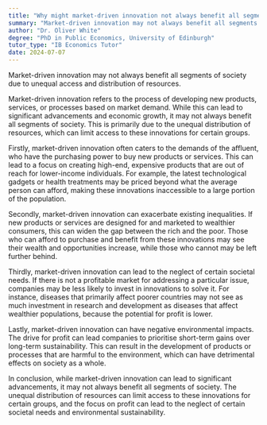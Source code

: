 ```yaml
---
title: "Why might market-driven innovation not always benefit all segments of society?"
summary: "Market-driven innovation may not always benefit all segments of society due to unequal access and distribution of resources."
author: "Dr. Oliver White"
degree: "PhD in Public Economics, University of Edinburgh"
tutor_type: "IB Economics Tutor"
date: 2024-07-07
---
```


Market-driven innovation may not always benefit all segments of society due to unequal access and distribution of resources.

Market-driven innovation refers to the process of developing new products, services, or processes based on market demand. While this can lead to significant advancements and economic growth, it may not always benefit all segments of society. This is primarily due to the unequal distribution of resources, which can limit access to these innovations for certain groups.

Firstly, market-driven innovation often caters to the demands of the affluent, who have the purchasing power to buy new products or services. This can lead to a focus on creating high-end, expensive products that are out of reach for lower-income individuals. For example, the latest technological gadgets or health treatments may be priced beyond what the average person can afford, making these innovations inaccessible to a large portion of the population.

Secondly, market-driven innovation can exacerbate existing inequalities. If new products or services are designed for and marketed to wealthier consumers, this can widen the gap between the rich and the poor. Those who can afford to purchase and benefit from these innovations may see their wealth and opportunities increase, while those who cannot may be left further behind.

Thirdly, market-driven innovation can lead to the neglect of certain societal needs. If there is not a profitable market for addressing a particular issue, companies may be less likely to invest in innovations to solve it. For instance, diseases that primarily affect poorer countries may not see as much investment in research and development as diseases that affect wealthier populations, because the potential for profit is lower.

Lastly, market-driven innovation can have negative environmental impacts. The drive for profit can lead companies to prioritise short-term gains over long-term sustainability. This can result in the development of products or processes that are harmful to the environment, which can have detrimental effects on society as a whole.

In conclusion, while market-driven innovation can lead to significant advancements, it may not always benefit all segments of society. The unequal distribution of resources can limit access to these innovations for certain groups, and the focus on profit can lead to the neglect of certain societal needs and environmental sustainability.
    